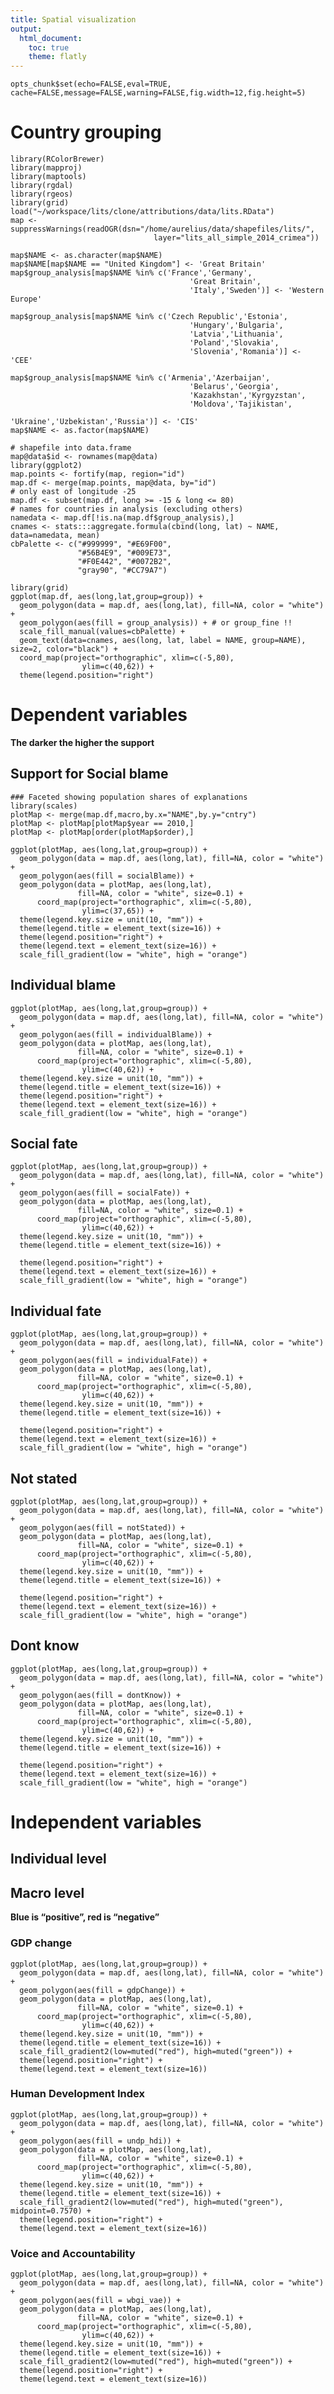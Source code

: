 ```yaml
---
title: Spatial visualization
output:
  html_document:
    toc: true
    theme: flatly
---
```





```roptsattrib
opts_chunk$set(echo=FALSE,eval=TRUE, cache=FALSE,message=FALSE,warning=FALSE,fig.width=12,fig.height=5)

```

# Country grouping

```rmapPlotsLoadData

library(RColorBrewer)
library(mapproj)
library(maptools)
library(rgdal)
library(rgeos)
library(grid)
load("~/workspace/lits/clone/attributions/data/lits.RData")
map <- suppressWarnings(readOGR(dsn="/home/aurelius/data/shapefiles/lits/", 
                                layer="lits_all_simple_2014_crimea"))

map$NAME <- as.character(map$NAME)
map$NAME[map$NAME == "United Kingdom"] <- 'Great Britain'
map$group_analysis[map$NAME %in% c('France','Germany',
                                        'Great Britain',
                                        'Italy','Sweden')] <- 'Western Europe'

map$group_analysis[map$NAME %in% c('Czech Republic','Estonia',
                                        'Hungary','Bulgaria',
                                        'Latvia','Lithuania',
                                        'Poland','Slovakia',
                                        'Slovenia','Romania')] <- 'CEE'

map$group_analysis[map$NAME %in% c('Armenia','Azerbaijan',
                                        'Belarus','Georgia',
                                        'Kazakhstan','Kyrgyzstan',
                                        'Moldova','Tajikistan',
                                        'Ukraine','Uzbekistan','Russia')] <- 'CIS'
map$NAME <- as.factor(map$NAME)

# shapefile into data.frame
map@data$id <- rownames(map@data)
library(ggplot2)
map.points <- fortify(map, region="id")
map.df <- merge(map.points, map@data, by="id")
# only east of longitude -25
map.df <- subset(map.df, long >= -15 & long <= 80)
# names for countries in analysis (excluding others)
namedata <- map.df[!is.na(map.df$group_analysis),]
cnames <- stats:::aggregate.formula(cbind(long, lat) ~ NAME, data=namedata, mean)
cbPalette <- c("#999999", "#E69F00",
               "#56B4E9", "#009E73",
               "#F0E442", "#0072B2",
               "gray90", "#CC79A7")
```


```rmapPlotsGroup1
library(grid)
ggplot(map.df, aes(long,lat,group=group)) +
  geom_polygon(data = map.df, aes(long,lat), fill=NA, color = "white") +
  geom_polygon(aes(fill = group_analysis)) + # or group_fine !!
  scale_fill_manual(values=cbPalette) +
  geom_text(data=cnames, aes(long, lat, label = NAME, group=NAME), size=2, color="black") +
  coord_map(project="orthographic", xlim=c(-5,80),
                ylim=c(40,62)) +
  theme(legend.position="right")

```


# Dependent variables

**The darker the higher the support**

## Support for Social blame

```rmapPlotsDV1
### Faceted showing population shares of explanations
library(scales)
plotMap <- merge(map.df,macro,by.x="NAME",by.y="cntry")
plotMap <- plotMap[plotMap$year == 2010,]
plotMap <- plotMap[order(plotMap$order),]

ggplot(plotMap, aes(long,lat,group=group)) +
  geom_polygon(data = map.df, aes(long,lat), fill=NA, color = "white") +
  geom_polygon(aes(fill = socialBlame)) +
  geom_polygon(data = plotMap, aes(long,lat), 
               fill=NA, color = "white", size=0.1) +
      coord_map(project="orthographic", xlim=c(-5,80),
                ylim=c(37,65)) +
  theme(legend.key.size = unit(10, "mm")) +
  theme(legend.title = element_text(size=16)) +
  theme(legend.position="right") +
  theme(legend.text = element_text(size=16)) +
  scale_fill_gradient(low = "white", high = "orange")

```

## Individual blame

```rmapPlotsDV2
ggplot(plotMap, aes(long,lat,group=group)) +
  geom_polygon(data = map.df, aes(long,lat), fill=NA, color = "white") +
  geom_polygon(aes(fill = individualBlame)) +
  geom_polygon(data = plotMap, aes(long,lat), 
               fill=NA, color = "white", size=0.1) +
      coord_map(project="orthographic", xlim=c(-5,80),
                ylim=c(40,62)) +
  theme(legend.key.size = unit(10, "mm")) +
  theme(legend.title = element_text(size=16)) +
  theme(legend.position="right") +
  theme(legend.text = element_text(size=16)) +
  scale_fill_gradient(low = "white", high = "orange")
```


## Social fate

```rmapPlotsDV3
ggplot(plotMap, aes(long,lat,group=group)) +
  geom_polygon(data = map.df, aes(long,lat), fill=NA, color = "white") +
  geom_polygon(aes(fill = socialFate)) +
  geom_polygon(data = plotMap, aes(long,lat), 
               fill=NA, color = "white", size=0.1) +
      coord_map(project="orthographic", xlim=c(-5,80),
                ylim=c(40,62)) +
  theme(legend.key.size = unit(10, "mm")) +
  theme(legend.title = element_text(size=16)) +
  
  theme(legend.position="right") +
  theme(legend.text = element_text(size=16)) +
  scale_fill_gradient(low = "white", high = "orange")
```

## Individual fate

```rmapPlotsDV4
ggplot(plotMap, aes(long,lat,group=group)) +
  geom_polygon(data = map.df, aes(long,lat), fill=NA, color = "white") +
  geom_polygon(aes(fill = individualFate)) +
  geom_polygon(data = plotMap, aes(long,lat), 
               fill=NA, color = "white", size=0.1) +
      coord_map(project="orthographic", xlim=c(-5,80),
                ylim=c(40,62)) +
  theme(legend.key.size = unit(10, "mm")) +
  theme(legend.title = element_text(size=16)) +
  
  theme(legend.position="right") +
  theme(legend.text = element_text(size=16)) +
  scale_fill_gradient(low = "white", high = "orange")
```

## Not stated

```rmapPlotsDV5
ggplot(plotMap, aes(long,lat,group=group)) +
  geom_polygon(data = map.df, aes(long,lat), fill=NA, color = "white") +
  geom_polygon(aes(fill = notStated)) +
  geom_polygon(data = plotMap, aes(long,lat), 
               fill=NA, color = "white", size=0.1) +
      coord_map(project="orthographic", xlim=c(-5,80),
                ylim=c(40,62)) +
  theme(legend.key.size = unit(10, "mm")) +
  theme(legend.title = element_text(size=16)) +
  
  theme(legend.position="right") +
  theme(legend.text = element_text(size=16)) +
  scale_fill_gradient(low = "white", high = "orange")
```

## Dont know

```rmapPlotsDV6
ggplot(plotMap, aes(long,lat,group=group)) +
  geom_polygon(data = map.df, aes(long,lat), fill=NA, color = "white") +
  geom_polygon(aes(fill = dontKnow)) +
  geom_polygon(data = plotMap, aes(long,lat), 
               fill=NA, color = "white", size=0.1) +
      coord_map(project="orthographic", xlim=c(-5,80),
                ylim=c(40,62)) +
  theme(legend.key.size = unit(10, "mm")) +
  theme(legend.title = element_text(size=16)) +
  
  theme(legend.position="right") +
  theme(legend.text = element_text(size=16)) +
  scale_fill_gradient(low = "white", high = "orange")
```


# Independent variables

## Individual level


## Macro level

**Blue is "positive", red is "negative"**

### GDP change

```rmapPlotsIvMacro1
ggplot(plotMap, aes(long,lat,group=group)) +
  geom_polygon(data = map.df, aes(long,lat), fill=NA, color = "white") +
  geom_polygon(aes(fill = gdpChange)) +
  geom_polygon(data = plotMap, aes(long,lat), 
               fill=NA, color = "white", size=0.1) +
      coord_map(project="orthographic", xlim=c(-5,80),
                ylim=c(40,62)) +
  theme(legend.key.size = unit(10, "mm")) +
  theme(legend.title = element_text(size=16)) +
  scale_fill_gradient2(low=muted("red"), high=muted("green")) +
  theme(legend.position="right") +
  theme(legend.text = element_text(size=16))
```

### Human Development Index

```rmapPlotsIvMacro2
ggplot(plotMap, aes(long,lat,group=group)) +
  geom_polygon(data = map.df, aes(long,lat), fill=NA, color = "white") +
  geom_polygon(aes(fill = undp_hdi)) +
  geom_polygon(data = plotMap, aes(long,lat), 
               fill=NA, color = "white", size=0.1) +
      coord_map(project="orthographic", xlim=c(-5,80),
                ylim=c(40,62)) +
  theme(legend.key.size = unit(10, "mm")) +
  theme(legend.title = element_text(size=16)) +
  scale_fill_gradient2(low=muted("red"), high=muted("green"), midpoint=0.7570) +
  theme(legend.position="right") +
  theme(legend.text = element_text(size=16))
```


### Voice and Accountability

```rmapPlotsIvMacro3
ggplot(plotMap, aes(long,lat,group=group)) +
  geom_polygon(data = map.df, aes(long,lat), fill=NA, color = "white") +
  geom_polygon(aes(fill = wbgi_vae)) +
  geom_polygon(data = plotMap, aes(long,lat), 
               fill=NA, color = "white", size=0.1) +
      coord_map(project="orthographic", xlim=c(-5,80),
                ylim=c(40,62)) +
  theme(legend.key.size = unit(10, "mm")) +
  theme(legend.title = element_text(size=16)) +
  scale_fill_gradient2(low=muted("red"), high=muted("green")) +
  theme(legend.position="right") +
  theme(legend.text = element_text(size=16))
```
